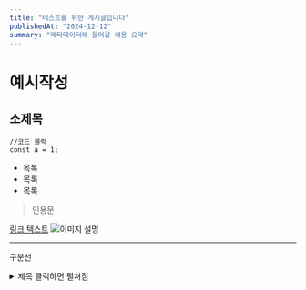 ```yaml
---
title: "테스트를 위한 게시글입니다"
publishedAt: "2024-12-12"
summary: "메타데이터에 들어갈 내용 요약"
---
```


# 예시작성

## 소제목

```tsx
//코드 블럭
const a = 1;
```

- 목록
- 목록
- 목록

> 인용문

[링크 텍스트](https://example.com)
![이미지 설명](이미지_주소.jpg)

---

구분선

<details>
<summary>제목 클릭하면 펼쳐짐</summary>

여기에 내용을 작성하면 됩니다.

</details>
